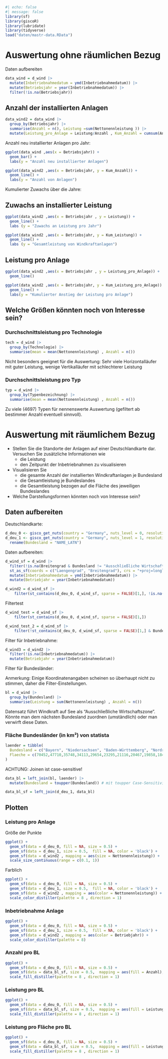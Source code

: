 
```r
#| echo: false
#| message: false
library(sf)
library(giscoR)
library(lubridate)
library(tidyverse)
load("daten/mastr-data.RData")
```

# Auswertung ohne räumlichen Bezug

Daten aufbereiten

```r
data_wind = d_wind |>
  mutate(Inbetriebnahmedatum = ymd(Inbetriebnahmedatum)) |>
  mutate(Betriebsjahr = year(Inbetriebnahmedatum)) |>
  filter(!is.na(Betriebsjahr))
```

## Anzahl der installierten Anlagen

```r
data_wind2 = data_wind |>
  group_by(Betriebsjahr) |>
  summarise(Anzahl = n(), Leistung =sum(Nettonennleistung )) |>
  mutate(Leistung_pro_Anlage = Leistung/Anzahl , Kum_Anzahl = cumsum(Anzahl), Kum_Leistung = cumsum(Leistung), Kum_Leistung_pro_Anlage = Kum_Leistung/Kum_Anzahl)
```

Anzahl neu installierter Anlagen pro Jahr:

```r
ggplot(data_wind ,aes(x = Betriebsjahr)) +
  geom_bar() +
  labs(y = "Anzahl neu installierter Anlagen")
```

```r
ggplot(data_wind2 ,aes(x = Betriebsjahr, y = Kum_Anzahl)) +
  geom_line() + 
  labs(y = "Anzahl von Anlagen")
```

Kumulierter Zuwachs über die Jahre:

## Zuwachs an installierter Leistung

```r
ggplot(data_wind2 ,aes(x = Betriebsjahr , y = Leistung)) +
  geom_line() +
  labs (y = "Zuwachs an Leistung pro Jahr")
```

```r
ggplot(data_wind2 ,aes(x = Betriebsjahr, y = Kum_Leistung)) +
  geom_line() +
  labs (y = "Gesamtleistung von Windkraftanlagen")
```

## Leistung pro Anlage

```r
ggplot(data_wind2 ,aes(x = Betriebsjahr , y = Leistung_pro_Anlage)) +
  geom_line()
```

```r
ggplot(data_wind2 ,aes(x = Betriebsjahr, y = Kum_Leistung_pro_Anlage)) +
  geom_line() +
  labs(y = "Kumulierter Anstieg der Leistung pro Anlage")
```

## Welche Größen könnten noch von Interesse sein?

### Durchschnittsleistung pro Technologie

```r
tech = d_wind |>
  group_by(Technologie) |>
  summarise(mean = mean(Nettonennleistung) , Anzahl = n())
```

Nicht besonders geeignet für die Auswertung: Sehr viele Horizontalläufer mit guter Leistung, wenige Vertikalläufer mit schlechterer Leistung

### Durchschnittsleistung pro Typ

```r
typ = d_wind |>
  group_by(Typenbezeichnung) |>
  summarise(mean = mean(Nettonennleistung) , Anzahl = n())
```

Zu viele (4697) Typen für nennenswerte Auswertung (gefiltert ab bestimmer Anzahl eventuell sinnvoll).

# Auswertung mit räumlichem Bezug

-   Stellen Sie die Standorte der Anlagen auf einer Deutschlandkarte dar. Versuchen Sie zusätzliche Informationen wie
    -   die Leistung
    -   den Zeitpunkt der Inbetriebnahmen zu visualisieren
-   Visualisieren Sie
    -   die gesamte Anzahl der installierten Windkraftanlagen je Bundesland
    -   die Gesamtleistung je Bundeslandes
    -   die Gesamtleistung bezogen auf die Fläche des jeweiligen Bundeslandes
-   Welche Darstellungsformen könnten noch von Interesse sein?

## Daten aufbereiten

Deutschlandkarte:

```r
d_deu_0 <- gisco_get_nuts(country = "Germany", nuts_level = 0, resolution = 03)
d_deu_1 <- gisco_get_nuts(country = "Germany", nuts_level = 1, resolution = 03) |>
  rename(Bundesland = "NAME_LATN")
```

Daten aufbereiten:

```r
d_wind_sf = d_wind |>
  filter(!is.na(Breitengrad & Bundesland != "Ausschließliche Wirtschaftszone")) |>
  st_as_sf(coords = c("Laengengrad", "Breitengrad"), crs = "+proj=longlat") |>
  mutate(Inbetriebnahmedatum = ymd(Inbetriebnahmedatum)) |>
  mutate(Betriebjahr = year(Inbetriebnahmedatum))

d_wind2 = d_wind_sf |>
    filter(st_contains(d_deu_0, d_wind_sf, sparse = FALSE)[1,], !is.na(Betriebjahr))
```

Filtertest

```r
d_wind_test = d_wind_sf |>
    filter(st_contains(d_deu_0, d_wind_sf, sparse = FALSE)[1,])

d_wind_test_2 = d_wind_sf |>
    filter(!st_contains(d_deu_0, d_wind_sf, sparse = FALSE)[1,] & Bundesland != "Ausschließliche Wirtschaftszone")
```

Filter für Inbetriebnahme:

```r
d_wind3 = d_wind2 |>
  filter(!is.na(Inbetriebnahmedatum)) |>
  mutate(Betriebjahr = year(Inbetriebnahmedatum))
```

Filter für Bundesländer:

Anmerkung: Einige Koordinatenangaben scheinen so überhaupt nicht zu stimmen, daher die Filter-Einstellungen.

```r
bl = d_wind |>
  group_by(Bundesland) |>
  summarise(Leistung = sum(Nettonennleistung) , Anzahl = n()) 
```

Datensatz führt Windkraft auf See als "Ausschließliche Wirtschaftszone". Könnte man dem nächsten Bundesland zuordnen (umständlich) oder man verwirft diese Daten.

### Fläche Bundesländer (in km²) von statista

```r
laender = tibble(
  Bundesland = c("Bayern", "Niedersachsen", "Baden-Württemberg", "Nordrhein-Westfalen", "Brandenburg", "Mecklenburg-Vorpommern", "Hessen", "Sachsen-Anhalt", "Rheinland-Pfalz", "Sachsen", "Thüringen","Schleswig-Holstein", "Saarland", "Berlin", "Hamburg", "Bremen"),
  Flaeche = c(70452,47710,35748,34113,29654,23295,21116,20467,19858,18450,16202,15804,2572,891,755,420)
)
```

ACHTUNG: Joinen ist case-sensitive!

```r
data_bl = left_join(bl, laender) |>
  mutate(Bundesland = toupper(Bundesland)) # mit toupper Case-Sensitivität umgehen

data_bl_sf = left_join(d_deu_1, data_bl)

```

## Plotten

### Leistung pro Anlage

Größe der Punkte

```r
ggplot() +
  geom_sf(data = d_deu_0, fill = NA, size = 0.5) +
  geom_sf(data = d_deu_1, size = 0.5,  fill = NA, color = 'black') +
  geom_sf(data = d_wind2 , mapping = aes(size = Nettonennleistung)) +
  scale_size_continuous(range = c(0.1, 1))
```

Farblich

```r
ggplot() +
  geom_sf(data = d_deu_0, fill = NA, size = 0.5) +
  geom_sf(data = d_deu_1, size = 0.5,  fill = NA, color = 'black') +
  geom_sf(data = d_wind2 , mapping = aes(color = Nettonennleistung)) +
  scale_color_distiller(palette = 8 , direction = 1)
```

### Inbetriebnahme Anlage

```r
ggplot() +
  geom_sf(data = d_deu_0, fill = NA, size = 0.5) +
  geom_sf(data = d_deu_1, size = 0.5,  fill = NA, color = 'black') +
  geom_sf(data = d_wind2 , mapping = aes(color = Betriebjahr)) +
  scale_color_distiller(palette = 8)
```

### Anzahl pro BL

```r
ggplot() +
  geom_sf(data = d_deu_0, fill = NA, size = 0.5) +
  geom_sf(data = data_bl_sf, size = 0.5,  mapping = aes(fill = Anzahl), color = 'black') +
  scale_fill_distiller(palette = 8 , direction = 1)
```

### Leistung pro BL

```r
ggplot() +
  geom_sf(data = d_deu_0, fill = NA, size = 0.5) +
  geom_sf(data = data_bl_sf, size = 0.5,  mapping = aes(fill = Leistung), color = 'black') +
  scale_fill_distiller(palette = 8 , direction = 1)
```

### Leistung pro Fläche pro BL

```r
ggplot() +
  geom_sf(data = d_deu_0, fill = NA, size = 0.5) +
  geom_sf(data = data_bl_sf, size = 0.5,  mapping = aes(fill = Leistung/Flaeche), color = 'black') +
  scale_fill_distiller(palette = 8 , direction = 1)
```
